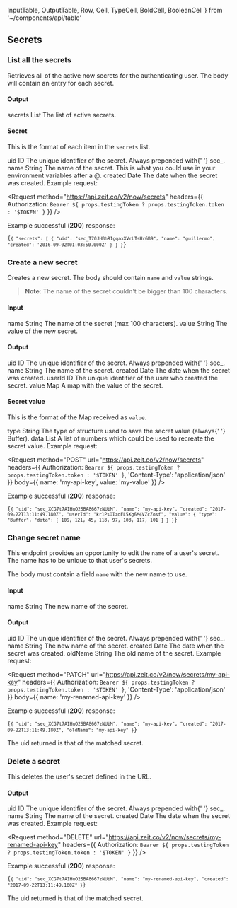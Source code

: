   InputTable,
  OutputTable,
  Row,
  Cell,
  TypeCell,
  BoldCell,
  BooleanCell
} from '~/components/api/table'

## Secrets

### List all the secrets

<Endpoint method="GET" url="/v2/now/secrets" />

Retrieves all of the active now secrets for the authenticating user.
The body will contain an entry for each secret.

#### Output

<OutputTable>
  <Row>
    <BoldCell>secrets</BoldCell>
    <TypeCell>List</TypeCell>
    <Cell>The list of active secrets.</Cell>
  </Row>
</OutputTable>

#### Secret

This is the format of each item in the `secrets` list.

<OutputTable>
  <Row>
    <BoldCell>uid</BoldCell>
    <TypeCell>ID</TypeCell>
    <Cell>
      The unique identifier of the secret. Always prepended with{' '}
      <InlineCode>sec_</InlineCode>.
    </Cell>
  </Row>
  <Row>
    <BoldCell>name</BoldCell>
    <TypeCell>String</TypeCell>
    <Cell>
      The name of the secret. This is what you could use in your environment
      variables after a <InlineCode>@</InlineCode>.
    </Cell>
  </Row>
  <Row>
    <BoldCell>created</BoldCell>
    <TypeCell>Date</TypeCell>
    <Cell>The date when the secret was created.</Cell>
  </Row>
</OutputTable>

<Example>
  Example request:

<Request
  method="https://api.zeit.co/v2/now/secrets"
  headers={{
    Authorization: `Bearer ${
      props.testingToken ? props.testingToken.token : '$TOKEN'
    }`
  }}
/>

Example successful (**200**) response:

  <Code>{`{
    "secrets": [
      {
        "uid": "sec_T70JHBhR1gqaxXVrLTsHr6B9",
        "name": "guillermo",
        "created": '2016-09-02T01:03:50.000Z'
      }
    ]
  }`}</Code>
</Example>

### Create a new secret

<Endpoint method="POST" url="/v2/now/secrets" />

Creates a new secret. The body should contain `name` and `value` strings.

> **Note**: The name of the secret couldn't be bigger than 100 characters.

#### Input

<InputTable>
  <Row>
    <BoldCell>name</BoldCell>
    <TypeCell>String</TypeCell>
    <BooleanCell status={true} />
    <Cell>The name of the secret (max 100 characters).</Cell>
  </Row>
  <Row>
    <BoldCell>value</BoldCell>
    <TypeCell>String</TypeCell>
    <BooleanCell status={true} />
    <Cell>The value of the new secret.</Cell>
  </Row>
</InputTable>

#### Output

<OutputTable>
  <Row>
    <BoldCell>uid</BoldCell>
    <TypeCell>ID</TypeCell>
    <Cell>
      The unique identifier of the secret. Always prepended with{' '}
      <InlineCode>sec_</InlineCode>.
    </Cell>
  </Row>
  <Row>
    <BoldCell>name</BoldCell>
    <TypeCell>String</TypeCell>
    <Cell>The name of the secret.</Cell>
  </Row>
  <Row>
    <BoldCell>created</BoldCell>
    <TypeCell>Date</TypeCell>
    <Cell>The date when the secret was created.</Cell>
  </Row>
  <Row>
    <BoldCell>userId</BoldCell>
    <TypeCell>ID</TypeCell>
    <Cell>The unique identifier of the user who created the secret.</Cell>
  </Row>
  <Row>
    <BoldCell>value</BoldCell>
    <TypeCell>Map</TypeCell>
    <Cell>A map with the value of the secret.</Cell>
  </Row>
</OutputTable>

#### Secret value

This is the format of the Map received as `value`.

<OutputTable>
  <Row>
    <BoldCell>type</BoldCell>
    <TypeCell>String</TypeCell>
    <Cell>
      The type of structure used to save the secret value (always{' '}
      <InlineCode>Buffer</InlineCode>).
    </Cell>
  </Row>
  <Row>
    <BoldCell>data</BoldCell>
    <TypeCell>List</TypeCell>
    <Cell>
      A list of numbers which could be used to recreate the secret value.
    </Cell>
  </Row>
</OutputTable>

<Example>
  Example request:

<Request
  method="POST"
  url="https://api.zeit.co/v2/now/secrets"
  headers={{
    Authorization: `Bearer ${
      props.testingToken ? props.testingToken.token : '$TOKEN'
    }`,
    'Content-Type': 'application/json'
  }}
  body={{
    name: 'my-api-key',
    value: 'my-value'
  }}
/>

Example successful (**200**) response:

  <Code>{`{
    "uid": "sec_XCG7t7AIHuO2SBA8667zNUiM",
    "name": "my-api-key",
    "created": "2017-09-22T13:11:49.180Z",
    "userId": "kr1PsOIzqEL5Xg6M4VZcZosf",
    "value": {
      "type": "Buffer",
      "data": [
        109,
        121,
        45,
        118,
        97,
        108,
        117,
        101
      ]
    }
  }`}</Code>
</Example>

### Change secret name

<Endpoint method="PATCH" url="/v2/now/secrets/:name" />

This endpoint provides an opportunity to edit the `name`
of a user's secret. The name has to be unique to that user's secrets.

The body must contain a field `name` with the new name to use.

#### Input

<InputTable>
  <Row>
    <BoldCell>name</BoldCell>
    <TypeCell>String</TypeCell>
    <BooleanCell status={true} />
    <Cell>The new name of the secret.</Cell>
  </Row>
</InputTable>

#### Output

<OutputTable>
  <Row>
    <BoldCell>uid</BoldCell>
    <TypeCell>ID</TypeCell>
    <Cell>
      The unique identifier of the secret. Always prepended with{' '}
      <InlineCode>sec_</InlineCode>.
    </Cell>
  </Row>
  <Row>
    <BoldCell>name</BoldCell>
    <TypeCell>String</TypeCell>
    <Cell>The new name of the secret.</Cell>
  </Row>
  <Row>
    <BoldCell>created</BoldCell>
    <TypeCell>Date</TypeCell>
    <Cell>The date when the secret was created.</Cell>
  </Row>
  <Row>
    <BoldCell>oldName</BoldCell>
    <TypeCell>String</TypeCell>
    <Cell>The old name of the secret.</Cell>
  </Row>
</OutputTable>

<Example>
  Example request:

<Request
  method="PATCH"
  url="https://api.zeit.co/v2/now/secrets/my-api-key"
  headers={{
    Authorization: `Bearer ${
      props.testingToken ? props.testingToken.token : '$TOKEN'
    }`,
    'Content-Type': 'application/json'
  }}
  body={{
    name: 'my-renamed-api-key'
  }}
/>

Example successful (**200**) response:

<Code>{`{
    "uid": "sec_XCG7t7AIHuO2SBA8667zNUiM",
    "name": "my-api-key",
    "created": "2017-09-22T13:11:49.180Z",
    "oldName": "my-api-key"
  }`}</Code>

The <InlineCode>uid</InlineCode> returned is that of the matched secret.

</Example>

### Delete a secret

<Endpoint method="DELETE" url="/v2/now/secrets/:name" />

This deletes the user's secret defined in the URL.

#### Output

<OutputTable>
  <Row>
    <BoldCell>uid</BoldCell>
    <TypeCell>ID</TypeCell>
    <Cell>
      The unique identifier of the secret. Always prepended with{' '}
      <InlineCode>sec_</InlineCode>.
    </Cell>
  </Row>
  <Row>
    <BoldCell>name</BoldCell>
    <TypeCell>String</TypeCell>
    <Cell>The name of the secret.</Cell>
  </Row>
  <Row>
    <BoldCell>created</BoldCell>
    <TypeCell>Date</TypeCell>
    <Cell>The date when the secret was created.</Cell>
  </Row>
</OutputTable>

<Example>
  Example request:

<Request
  method="DELETE"
  url="https://api.zeit.co/v2/now/secrets/my-renamed-api-key"
  headers={{
    Authorization: `Bearer ${
      props.testingToken ? props.testingToken.token : '$TOKEN'
    }`
  }}
/>

Example successful (**200**) response:

<Code>{`{
    "uid": "sec_XCG7t7AIHuO2SBA8667zNUiM",
    "name": "my-renamed-api-key",
    "created": "2017-09-22T13:11:49.180Z"
  }`}</Code>

The <InlineCode>uid</InlineCode> returned is that of the matched secret.

</Example>
